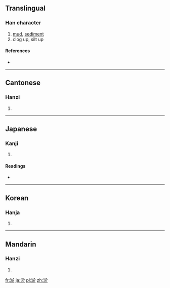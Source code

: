 ==Translingual==

===Han character===
{{Han char|rn=85|rad=水|as=08|sn=11|four=3813<sub>3</sub>|canj=水卜尸卜 (EYSY)}}

# [[mud]], [[sediment]]
# clog up, silt up

====References====
* {{Han ref|kx=0630.230|dkj=17665|dj=1033.030|hdz=31660.010|uh=6DE4|ud=28132|bh=B24A|bd=45642}}

----

==Cantonese==

===Hanzi===
{{yue-hanzi|jyut=|y=yu1}}

# {{defn|Cantonese|sort=水08}}

----

==Japanese==

===Kanji===
{{ja-kanji|grade=|rs=水08}}

# {{defn|Japanese|sort=水08}}

====Readings====
* {{ja-readings|on=[[よ]] (yo), [[お]] (o)|kun=[[どろ]] (doro)}}

----

==Korean==

===Hanja===
{{ko-hanja|hangeul=어|eumhun=|rv=eo|mr=ŏ|y=e}}

# {{defn|Korean|sort=水08}}

----

==Mandarin==

===Hanzi===
{{cmn-hanzi|pin=[[yū]] ([[yu1]])|wg=yü<sup>1</sup>}}

# {{defn|Mandarin|sort=水08}}

[[fr:淤]]
[[ja:淤]]
[[pl:淤]]
[[zh:淤]]